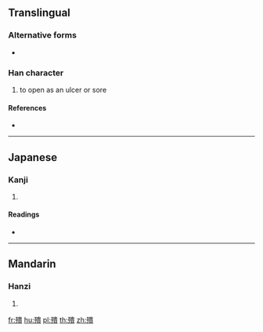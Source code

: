 ==Translingual==

===Alternative forms===
* {{l|mul|㱮}}

===Han character===
{{Han char|rn=78|rad=歹|as=12|sn=16|four=|canj=MNLMC}}

# to open as an ulcer or sore

====References====
* {{Han ref|kx=0583.180|dkj=16571|dj=0976.060|hdz=21394.150|uh=6BA8|ud=27560}}

----

==Japanese==

===Kanji===
{{ja-kanji|grade=|rs=歹12}}

# {{defn|lang=ja|sort=歹12}}

====Readings====
* {{ja-readings|on=[[かい]] (kai), [[え]] (e), [[こつ]] (kotsu), [[ごち]] (gochi)|kun=[[ただれる]] (tadareru)}}

----

==Mandarin==

===Hanzi===
{{cmn-hanzi|sim=㱮|pin=[[huì]] ([[hui4]]), [[kuì]] (kui4)|wg=hui<sup>4</sup>, k'uei<sup>4</sup>}}

# {{defn|lang=cmn|sort=歹12}}

[[fr:殨]]
[[hu:殨]]
[[pl:殨]]
[[th:殨]]
[[zh:殨]]